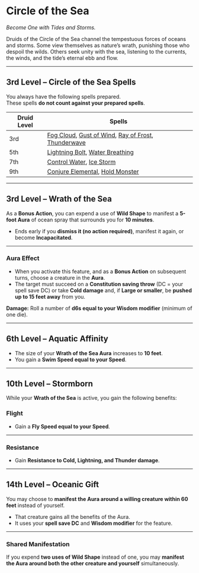 # Circle of the Sea

_Become One with Tides and Storms._

Druids of the Circle of the Sea channel the tempestuous forces of oceans and storms. Some view themselves as nature’s wrath, punishing those who despoil the wilds. Others seek unity with the sea, listening to the currents, the winds, and the tide’s eternal ebb and flow.

---

## 3rd Level – Circle of the Sea Spells

You always have the following spells prepared.  
These spells **do not count against your prepared spells**.

| Druid Level | Spells                                                                                                                                                                                                                                             |
| ----------- | -------------------------------------------------------------------------------------------------------------------------------------------------------------------------------------------------------------------------------------------------- |
| 3rd         | [Fog Cloud](http://dnd2024.wikidot.com/spell:fog-cloud), [Gust of Wind](http://dnd2024.wikidot.com/spell:gust-of-wind), [Ray of Frost](http://dnd2024.wikidot.com/spell:ray-of-frost), [Thunderwave](http://dnd2024.wikidot.com/spell:thunderwave) |
| 5th         | [Lightning Bolt](http://dnd2024.wikidot.com/spell:lightning-bolt), [Water Breathing](http://dnd2024.wikidot.com/spell:water-breathing)                                                                                                             |
| 7th         | [Control Water](http://dnd2024.wikidot.com/spell:control-water), [Ice Storm](http://dnd2024.wikidot.com/spell:ice-storm)                                                                                                                           |
| 9th         | [Conjure Elemental](http://dnd2024.wikidot.com/spell:conjure-elemental), [Hold Monster](http://dnd2024.wikidot.com/spell:hold-monster)                                                                                                             |

---

## 3rd Level – Wrath of the Sea

As a **Bonus Action**, you can expend a use of **Wild Shape** to manifest a **5-foot Aura** of ocean spray that surrounds you for **10 minutes**.

- Ends early if you **dismiss it (no action required)**, manifest it again, or become **Incapacitated**.

---

### Aura Effect

- When you activate this feature, and as a **Bonus Action** on subsequent turns, choose a creature in the **Aura**.
- The target must succeed on a **Constitution saving throw** (DC = your spell save DC) or take **Cold damage** and, if **Large or smaller**, be **pushed up to 15 feet away** from you.

**Damage:** Roll a number of **d6s equal to your Wisdom modifier** (minimum of one die).

---

## 6th Level – Aquatic Affinity

- The size of your **Wrath of the Sea Aura** increases to **10 feet**.
- You gain a **Swim Speed equal to your Speed**.

---

## 10th Level – Stormborn

While your **Wrath of the Sea** is active, you gain the following benefits:

### Flight

- Gain a **Fly Speed equal to your Speed**.

---

### Resistance

- Gain **Resistance to Cold, Lightning, and Thunder damage**.

---

## 14th Level – Oceanic Gift

You may choose to **manifest the Aura around a willing creature within 60 feet** instead of yourself.

- That creature gains all the benefits of the Aura.
- It uses your **spell save DC** and **Wisdom modifier** for the feature.

---

### Shared Manifestation

If you expend **two uses of Wild Shape** instead of one, you may **manifest the Aura around both the other creature and yourself** simultaneously.
